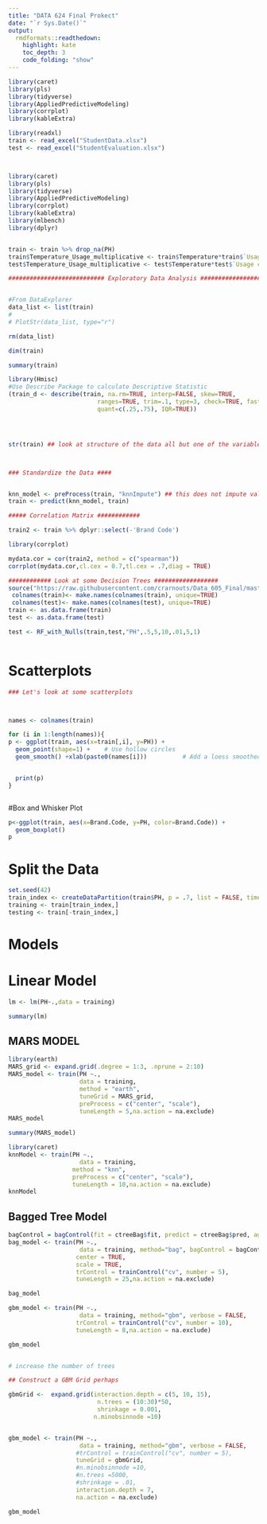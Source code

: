 ---
title: "DATA 624 Final Prokect"
date: "`r Sys.Date()`"
output:
  rmdformats::readthedown:
    highlight: kate
    toc_depth: 3
    code_folding: "show"
---

```{r, echo = T, results = 'hide', include=FALSE}
library(caret)
library(pls)
library(tidyverse)
library(AppliedPredictiveModeling)
library(corrplot)
library(kableExtra)

```





```{r}
library(readxl)
train <- read_excel("StudentData.xlsx")
test <- read_excel("StudentEvaluation.xlsx")



library(caret)
library(pls)
library(tidyverse)
library(AppliedPredictiveModeling)
library(corrplot)
library(kableExtra)
library(mlbench)
library(dplyr)


train <- train %>% drop_na(PH)
train$Temperature_Usage_multiplicative <- train$Temperature*train$`Usage cont`
test$Temperature_Usage_multiplicative <- test$Temperature*test$`Usage cont`

########################### Exploratory Data Analysis #######################################


#From DataExplorer
data_list <- list(train)
# 
# PlotStr(data_list, type="r")

rm(data_list)

dim(train)

summary(train)

library(Hmisc)
#Use Describe Package to calculate Descriptive Statistic
(train_d <- describe(train, na.rm=TRUE, interp=FALSE, skew=TRUE, 
                         ranges=TRUE, trim=.1, type=3, check=TRUE, fast=FALSE, 
                         quant=c(.25,.75), IQR=TRUE))




str(train) ## look at structure of the data all but one of the variables are numeric



### Standardize the Data ####


knn_model <- preProcess(train, "knnImpute") ## this does not impute values for the class variable?
train <- predict(knn_model, train)

##### Correlation Matrix ############

train2 <- train %>% dplyr::select(-'Brand Code')

library(corrplot)

mydata.cor = cor(train2, method = c("spearman"))
corrplot(mydata.cor,cl.cex = 0.7,tl.cex = .7,diag = TRUE)

############ Look at some Decision Trees ##################
source("https://raw.githubusercontent.com/crarnouts/Data_605_Final/master/RandomForestNulls_testing.R")
 colnames(train)<- make.names(colnames(train), unique=TRUE)
 colnames(test)<- make.names(colnames(test), unique=TRUE)
train <- as.data.frame(train)
test <- as.data.frame(test)

test <- RF_with_Nulls(train,test,"PH",.5,5,10,.01,5,1)



```



# Scatterplots

```{r}
### Let's look at some scatterplots



names <- colnames(train)

for (i in 1:length(names)){
p <- ggplot(train, aes(x=train[,i], y=PH)) +
  geom_point(shape=1) +    # Use hollow circles
  geom_smooth() +xlab(paste0(names[i]))          # Add a loess smoothed fit curve with confidence region


  print(p)
}



```

#Box and Whisker Plot



```{r}


p<-ggplot(train, aes(x=Brand.Code, y=PH, color=Brand.Code)) +
  geom_boxplot()
p


```


# Split the Data

```{r}
set.seed(42)
train_index <- createDataPartition(train$PH, p = .7, list = FALSE, times = 1)
training <- train[train_index,]
testing <- train[-train_index,]
```





# Models

# Linear Model

```{r}
lm <- lm(PH~.,data = training)

summary(lm)
```



## MARS MODEL

```{r}
library(earth)
MARS_grid <- expand.grid(.degree = 1:3, .nprune = 2:10)
MARS_model <- train(PH ~., 
                    data = training,
                    method = "earth",
                    tuneGrid = MARS_grid,
                    preProcess = c("center", "scale"),
                    tuneLength = 5,na.action = na.exclude)
MARS_model

summary(MARS_model)
```



```{r}
library(caret)
knnModel <- train(PH ~., 
                    data = training,
                  method = "knn",
                  preProcess = c("center", "scale"),
                  tuneLength = 10,na.action = na.exclude)
knnModel

```


## Bagged Tree Model

```{r}

bagControl = bagControl(fit = ctreeBag$fit, predict = ctreeBag$pred, aggregate = ctreeBag$aggregate)
bag_model <- train(PH ~., 
                    data = training, method="bag", bagControl = bagControl,
                   center = TRUE,
                   scale = TRUE,
                   trControl = trainControl("cv", number = 5),
                   tuneLength = 25,na.action = na.exclude)

bag_model
```



```{r}
gbm_model <- train(PH ~., 
                    data = training, method="gbm", verbose = FALSE,
                   trControl = trainControl("cv", number = 10),
                   tuneLength = 8,na.action = na.exclude)

gbm_model


# increase the number of trees

```











```{r}

## Construct a GBM Grid perhaps

gbmGrid <-  expand.grid(interaction.depth = c(5, 10, 15),
                         n.trees = (10:30)*50,
                         shrinkage = 0.001,
                        n.minobsinnode =10)


gbm_model <- train(PH ~., 
                    data = training, method="gbm", verbose = FALSE,
                   #trControl = trainControl("cv", number = 5),
                   tuneGrid = gbmGrid,
                   #n.minobsinnode =10,
                   #n.trees =5000,
                   #shrinkage = .01,
                   interaction.depth = 7,
                   na.action = na.exclude)

gbm_model
```












